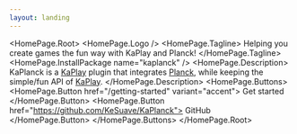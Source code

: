 ```yaml
---
layout: landing
---
```



<HomePage.Root>
  <HomePage.Logo />
  <HomePage.Tagline>
    Helping you create games the fun way with KaPlay and Planck!
  </HomePage.Tagline>
  <HomePage.InstallPackage name="kaplanck" />
  <HomePage.Description>
    KaPlanck is a [KaPlay](https://kaplayjs.com/) plugin that integrates
    [Planck](https://piqnt.com/planck.js), while keeping the simple/fun API of
    [KaPlay](https://kaplayjs.com/).
  </HomePage.Description>
  <HomePage.Buttons>
    <HomePage.Button href="/getting-started" variant="accent">
      Get started
    </HomePage.Button>
    <HomePage.Button href="https://github.com/KeSuave/KaPlanck">
      GitHub
    </HomePage.Button>
  </HomePage.Buttons>
</HomePage.Root>
